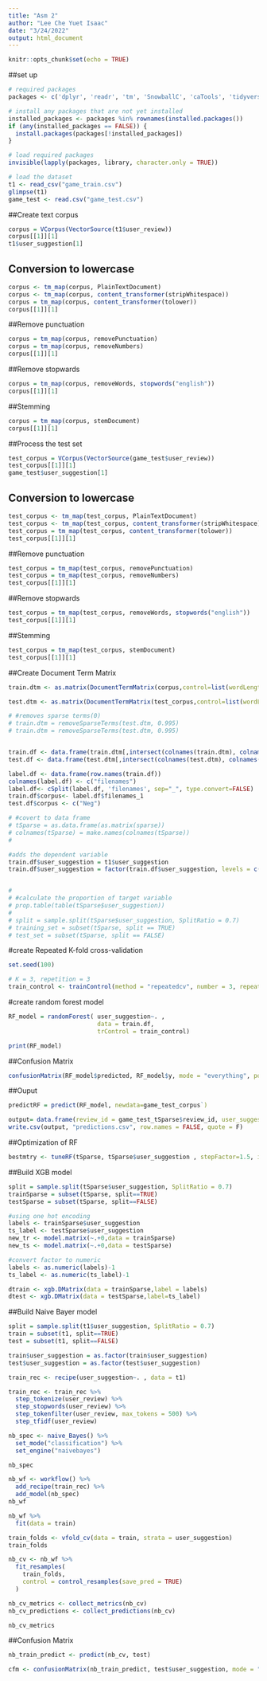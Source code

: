 ```yaml
---
title: "Asm 2"
author: "Lee Che Yuet Isaac"
date: "3/24/2022"
output: html_document
---
```


```r
knitr::opts_chunk$set(echo = TRUE)
```


##set up
```r

# required packages
packages <- c('dplyr', 'readr', 'tm', 'SnowballC', 'caTools', 'tidyverse', 'caret', 'randomForest', 'MLmetrics','xgboost','tidyverse', 'tidymodels', 'tidytext', 'discrim','naivebayes', "textrecipes", "kernlab", "splitstackshape", "e1071")

# install any packages that are not yet installed
installed_packages <- packages %in% rownames(installed.packages())
if (any(installed_packages == FALSE)) {
  install.packages(packages[!installed_packages])
}

# load required packages
invisible(lapply(packages, library, character.only = TRUE))

# load the dataset
t1 <- read_csv("game_train.csv")
glimpse(t1)  
game_test <- read.csv("game_test.csv")
```

##Create text corpus
```r
corpus = VCorpus(VectorSource(t1$user_review))
corpus[[1]][1]
t1$user_suggestion[1]
```

## Conversion to lowercase
```r
corpus <- tm_map(corpus, PlainTextDocument)
corpus <- tm_map(corpus, content_transformer(stripWhitespace))
corpus = tm_map(corpus, content_transformer(tolower))
corpus[[1]][1]

```

##Remove punctuation
```r
corpus = tm_map(corpus, removePunctuation)
corpus = tm_map(corpus, removeNumbers)
corpus[[1]][1]

```

##Remove stopwards
```r
corpus = tm_map(corpus, removeWords, stopwords("english"))
corpus[[1]][1]  
```

##Stemming
```r
corpus = tm_map(corpus, stemDocument)
corpus[[1]][1]  

```

##Process the test set
```r
test_corpus = VCorpus(VectorSource(game_test$user_review))
test_corpus[[1]][1]
game_test$user_suggestion[1]
```

## Conversion to lowercase
```r
test_corpus <- tm_map(test_corpus, PlainTextDocument)
test_corpus <- tm_map(test_corpus, content_transformer(stripWhitespace))
test_corpus = tm_map(test_corpus, content_transformer(tolower))
test_corpus[[1]][1]

```

##Remove punctuation
```r
test_corpus = tm_map(test_corpus, removePunctuation)
test_corpus = tm_map(test_corpus, removeNumbers)
test_corpus[[1]][1]

```

##Remove stopwards
```r
test_corpus = tm_map(test_corpus, removeWords, stopwords("english"))
test_corpus[[1]][1]  
```

##Stemming
```r
test_corpus = tm_map(test_corpus, stemDocument)
test_corpus[[1]][1]  

```


##Create Document Term Matrix
```r
train.dtm <- as.matrix(DocumentTermMatrix(corpus,control=list(wordLengths=c(1,Inf))))

test.dtm <- as.matrix(DocumentTermMatrix(test_corpus,control=list(wordLengths=c(1,Inf))))

# #removes sparse terms(0)
# train.dtm = removeSparseTerms(test.dtm, 0.995)
# train.dtm = removeSparseTerms(test.dtm, 0.995)


train.df <- data.frame(train.dtm[,intersect(colnames(train.dtm), colnames(test.dtm))])
test.df <- data.frame(test.dtm[,intersect(colnames(test.dtm), colnames(train.dtm))])

label.df <- data.frame(row.names(train.df))
colnames(label.df) <- c("filenames")
label.df<- cSplit(label.df, 'filenames', sep="_", type.convert=FALSE)
train.df$corpus<- label.df$filenames_1
test.df$corpus <- c("Neg")

# #covert to data frame
# tSparse = as.data.frame(as.matrix(sparse))
# colnames(tSparse) = make.names(colnames(tSparse))
# 

#adds the dependent variable
train.df$user_suggestion = t1$user_suggestion
train.df$user_suggestion = factor(train.df$user_suggestion, levels = c(0,1))


# 
# #calculate the proportion of target variable
# prop.table(table(tSparse$user_suggestion))
# 
# split = sample.split(tSparse$user_suggestion, SplitRatio = 0.7)
# training_set = subset(tSparse, split == TRUE)
# test_set = subset(tSparse, split == FALSE)


```

#create Repeated K-fold cross-validation
```r
set.seed(100)

# K = 3, repetition = 3
train_control <- trainControl(method = "repeatedcv", number = 3, repeats = 3 )

```

#create random forest model
```r

RF_model = randomForest( user_suggestion~. ,
                         data = train.df,
                         trControl = train_control)

print(RF_model)
```

##Confusion Matrix
```r
confusionMatrix(RF_model$predicted, RF_model$y, mode = "everything", positive="1")
```

##Ouput
```r
predictRF = predict(RF_model, newdata=game_test_corpus`)


```


```r
output= data.frame(review_id = game_test_tSparse$review_id, user_suggestion = predictRF)
write.csv(output, "predictions.csv", row.names = FALSE, quote = F)
```



##Optimization of RF
```r
bestmtry <- tuneRF(tSparse, tSparse$user_suggestion , stepFactor=1.5, improve=1e-5, ntree=500)
```

##Build XGB model
```r
split = sample.split(tSparse$user_suggestion, SplitRatio = 0.7)
trainSparse = subset(tSparse, split==TRUE)
testSparse = subset(tSparse, split==FALSE)

#using one hot encoding 
labels <- trainSparse$user_suggestion
ts_label <- testSparse$user_suggestion
new_tr <- model.matrix(~.+0,data = trainSparse) 
new_ts <- model.matrix(~.+0,data = testSparse)

#convert factor to numeric 
labels <- as.numeric(labels)-1
ts_label <- as.numeric(ts_label)-1

dtrain <- xgb.DMatrix(data = trainSparse,label = labels) 
dtest <- xgb.DMatrix(data = testSparse,label=ts_label)

```

##Build Naive Bayer model
```r
split = sample.split(t1$user_suggestion, SplitRatio = 0.7)
train = subset(t1, split==TRUE)
test = subset(t1, split==FALSE)

train$user_suggestion = as.factor(train$user_suggestion)
test$user_suggestion = as.factor(test$user_suggestion)

train_rec <- recipe(user_suggestion~. , data = t1)

train_rec <- train_rec %>%
  step_tokenize(user_review) %>%
  step_stopwords(user_review) %>%
  step_tokenfilter(user_review, max_tokens = 500) %>%
  step_tfidf(user_review)

nb_spec <- naive_Bayes() %>%
  set_mode("classification") %>%
  set_engine("naivebayes")

nb_spec

nb_wf <- workflow() %>%
  add_recipe(train_rec) %>%
  add_model(nb_spec)
nb_wf

nb_wf %>%
  fit(data = train)
```

```r
train_folds <- vfold_cv(data = train, strata = user_suggestion)
train_folds
```
```r
nb_cv <- nb_wf %>%
  fit_resamples(
    train_folds,
    control = control_resamples(save_pred = TRUE)
  )

nb_cv_metrics <- collect_metrics(nb_cv)
nb_cv_predictions <- collect_predictions(nb_cv)

nb_cv_metrics
```
##Confusion Matrix
```r

nb_train_predict <- predict(nb_cv, test)

cfm <- confusionMatrix(nb_train_predict, test$user_suggestion, mode = "everything", positive="1")

```
